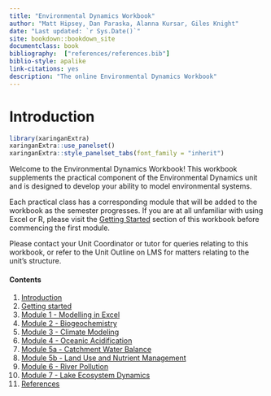 ```yaml
--- 
title: "Environmental Dynamics Workbook"
author: "Matt Hipsey, Dan Paraska, Alanna Kursar, Giles Knight"
date: "Last updated: `r Sys.Date()`"
site: bookdown::bookdown_site
documentclass: book
bibliography:  ["references/references.bib"]
biblio-style: apalike
link-citations: yes
description: "The online Environmental Dynamics Workbook"
---
```


# Introduction {#intro -}

```r
library(xaringanExtra)
xaringanExtra::use_panelset()
xaringanExtra::style_panelset_tabs(font_family = "inherit")
```

Welcome to the Environmental Dynamics Workbook! This workbook supplements the practical component of the Environmental Dynamics unit and is designed to develop your ability to model environmental systems. 

Each practical class has a corresponding module that will be added to the workbook as the semester progresses. If you are at all unfamiliar with using Excel or R, please visit the [Getting Started](#GettingStarted) section of this workbook before commencing the first module. 

Please contact your Unit Coordinator or tutor for queries relating to this workbook, or refer to the Unit Outline on LMS for matters relating to the unit's structure. 

#### Contents {-}

1) [Introduction](#intro)
2) [Getting started](#GettingStarted)
3) [Module 1 - Modelling in Excel](#M1_1)
4) [Module 2 - Biogeochemistry](#M2_1)
5) [Module 3 - Climate Modeling](#M3_1)
6) [Module 4 - Oceanic Acidification](#M4_1)
7) [Module 5a - Catchment Water Balance](#M5A_1)
8) [Module 5b - Land Use and Nutrient Management]({#M5B_1)
9) [Module 6 - River Pollution](#M6_1)
10) [Module 7 - Lake Ecosystem Dynamics](#M7_1)
11) [References](#references)